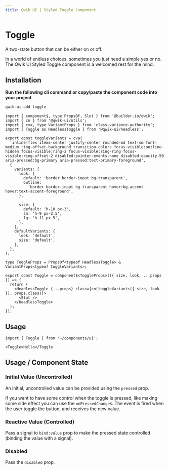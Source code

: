 ```yaml
---
title: Qwik UI | Styled Toggle Component
---
```




<StatusBanner status={statusByComponent.styled.Toggle} />

# Toggle

A two-state button that can be either on or off.

<ShowcaseHero />

In a world of endless choices, sometimes you just need a simple yes or no. The Qwik UI Styled Toggle component is a welcomed rest for the mind.

## Installation

**Run the following cli command or copy/paste the component code into your project**

```sh
qwik-ui add toggle
```

```tsx
import { component$, type PropsOf, Slot } from '@builder.io/qwik';
import { cn } from '@qwik-ui/utils';
import { cva, type VariantProps } from 'class-variance-authority';
import { Toggle as HeadlessToggle } from '@qwik-ui/headless';

export const toggleVariants = cva(
  'inline-flex items-center justify-center rounded-md text-sm font-medium ring-offset-background transition-colors focus-visible:outline-hidden focus-visible:ring-2 focus-visible:ring-ring focus-visible:ring-offset-2 disabled:pointer-events-none disabled:opacity-50 aria-pressed:bg-primary aria-pressed:text-primary-foreground',
  {
    variants: {
      look: {
        default: 'border border-input bg-transparent',
        outline:
          'border border-input bg-transparent hover:bg-accent hover:text-accent-foreground',
      },

      size: {
        default: 'h-10 px-3',
        sm: 'h-9 px-2.5',
        lg: 'h-11 px-5',
      },
    },
    defaultVariants: {
      look: 'default',
      size: 'default',
    },
  },
);

type ToggleProps = PropsOf<typeof HeadlessToggle> & VariantProps<typeof toggleVariants>;

export const Toggle = component$<ToggleProps>(({ size, look, ...props }) => {
  return (
    <HeadlessToggle {...props} class={cn(toggleVariants({ size, look }), props.class)}>
      <Slot />
    </HeadlessToggle>
  );
});
```

## Usage

```tsx
import { Toggle } from '~/components/ui';
```

```tsx
<Toggle>Hello</Toggle
```

## Usage / Component State

### Initial Value (Uncontrolled)

An initial, uncontrolled value can be provided using the `pressed` prop.

<ShowcaseInitialPressed />

If you want to have some control when the toggle is pressed, like making some side effect you can use
the `onPressedChange$`. The event is fired when the user toggle the button, and receives the new value.

<ShowcasePressed />

### Reactive Value (Controlled)

Pass a signal to `bind:value` prop to make the pressed state controlled (binding the value with a signal).

<ShowcaseBindPressed />

### Disabled

Pass the `disabled` prop.

<ShowcaseDisabled />
